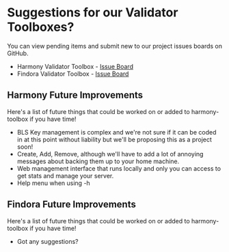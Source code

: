 # Suggestions for our Validator Toolboxes?
You can view pending items and submit new to our project issues boards on GitHub.
- Harmony Validator Toolbox - [Issue Board](https://github.com/easy-node-pro/harmony-toolbox/issues)
- Findora Validator Toolbox - [Issue Board](https://github.com/FindoraNetwork/findora-toolbox/issues)

## Harmony Future Improvements
Here's a list of future things that could be worked on or added to harmony-toolbox if you have time!  

- BLS Key management is complex and we're not sure if it can be coded in at this point without liability but we'll be proposing this as a project soon!  
- Create, Add, Remove, although we'll have to add a lot of annoying messages about backing them up to your home machine.  
- Web management interface that runs locally and only you can access to get stats and manage your server.  
- Help menu when using -h  

## Findora Future Improvements
Here's a list of future things that could be worked on or added to harmony-toolbox if you have time!  

- Got any suggestions?
